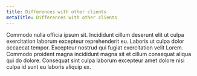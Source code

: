 ```yaml
---
title: Differences with other clients
metaTitle: Differences with other clients
---
```

Commodo nulla officia ipsum sit. Incididunt cillum deserunt elit ut culpa exercitation laborum excepteur reprehenderit eu. Laboris ut culpa dolor occaecat tempor. Excepteur nostrud qui fugiat exercitation velit Lorem. Commodo proident magna incididunt magna sit et cillum consequat aliqua qui do dolore. Consequat sint culpa laborum excepteur amet dolore nisi culpa id sunt eu laboris aliquip ex.